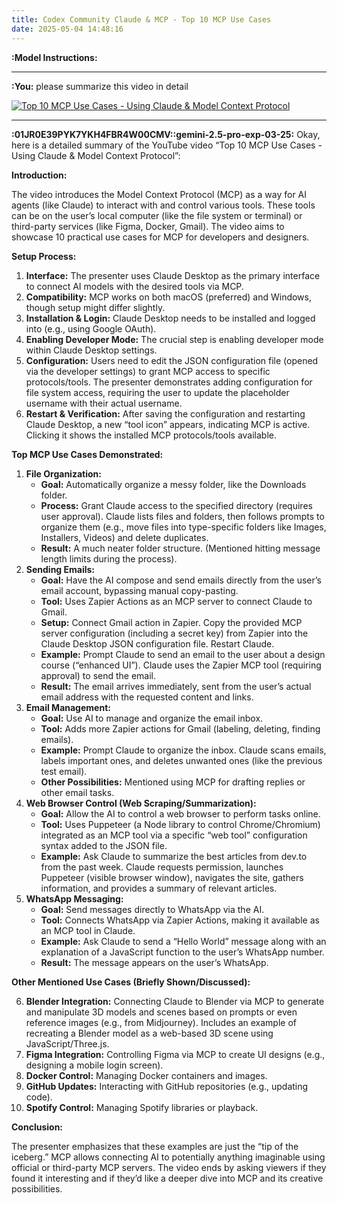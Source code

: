 ```yaml
---
title: Codex Community Claude & MCP - Top 10 MCP Use Cases
date: 2025-05-04 14:48:16
---
```

**:Model Instructions:** 

  ---

  
**:You:** please summarize this video in detail

[![Top 10 MCP Use Cases - Using Claude & Model Context Protocol](https://i.ytimg.com/vi_webp/lzbbPBLPtdY/maxresdefault.webp)](https://www.youtube.com/watch?v=lzbbPBLPtdY)

---

**:01JR0E39PYK7YKH4FBR4W00CMV::gemini-2.5-pro-exp-03-25:** Okay, here is a detailed summary of the YouTube video "Top 10 MCP Use Cases - Using Claude & Model Context Protocol":

**Introduction:**

The video introduces the Model Context Protocol (MCP) as a way for AI agents (like Claude) to interact with and control various tools. These tools can be on the user's local computer (like the file system or terminal) or third-party services (like Figma, Docker, Gmail). The video aims to showcase 10 practical use cases for MCP for developers and designers.

**Setup Process:**

1.  **Interface:** The presenter uses Claude Desktop as the primary interface to connect AI models with the desired tools via MCP.
2.  **Compatibility:** MCP works on both macOS (preferred) and Windows, though setup might differ slightly.
3.  **Installation & Login:** Claude Desktop needs to be installed and logged into (e.g., using Google OAuth).
4.  **Enabling Developer Mode:** The crucial step is enabling developer mode within Claude Desktop settings.
5.  **Configuration:** Users need to edit the JSON configuration file (opened via the developer settings) to grant MCP access to specific protocols/tools. The presenter demonstrates adding configuration for file system access, requiring the user to update the placeholder username with their actual username.
6.  **Restart & Verification:** After saving the configuration and restarting Claude Desktop, a new "tool icon" appears, indicating MCP is active. Clicking it shows the installed MCP protocols/tools available.

**Top MCP Use Cases Demonstrated:**

1.  **File Organization:**
    *   **Goal:** Automatically organize a messy folder, like the Downloads folder.
    *   **Process:** Grant Claude access to the specified directory (requires user approval). Claude lists files and folders, then follows prompts to organize them (e.g., move files into type-specific folders like Images, Installers, Videos) and delete duplicates.
    *   **Result:** A much neater folder structure. (Mentioned hitting message length limits during the process).

2.  **Sending Emails:**
    *   **Goal:** Have the AI compose and send emails directly from the user's email account, bypassing manual copy-pasting.
    *   **Tool:** Uses Zapier Actions as an MCP server to connect Claude to Gmail.
    *   **Setup:** Connect Gmail action in Zapier. Copy the provided MCP server configuration (including a secret key) from Zapier into the Claude Desktop JSON configuration file. Restart Claude.
    *   **Example:** Prompt Claude to send an email to the user about a design course ("enhanced UI"). Claude uses the Zapier MCP tool (requiring approval) to send the email.
    *   **Result:** The email arrives immediately, sent from the user's actual email address with the requested content and links.

3.  **Email Management:**
    *   **Goal:** Use AI to manage and organize the email inbox.
    *   **Tool:** Adds more Zapier actions for Gmail (labeling, deleting, finding emails).
    *   **Example:** Prompt Claude to organize the inbox. Claude scans emails, labels important ones, and deletes unwanted ones (like the previous test email).
    *   **Other Possibilities:** Mentioned using MCP for drafting replies or other email tasks.

4.  **Web Browser Control (Web Scraping/Summarization):**
    *   **Goal:** Allow the AI to control a web browser to perform tasks online.
    *   **Tool:** Uses Puppeteer (a Node library to control Chrome/Chromium) integrated as an MCP tool via a specific "web tool" configuration syntax added to the JSON file.
    *   **Example:** Ask Claude to summarize the best articles from dev.to from the past week. Claude requests permission, launches Puppeteer (visible browser window), navigates the site, gathers information, and provides a summary of relevant articles.

5.  **WhatsApp Messaging:**
    *   **Goal:** Send messages directly to WhatsApp via the AI.
    *   **Tool:** Connects WhatsApp via Zapier Actions, making it available as an MCP tool in Claude.
    *   **Example:** Ask Claude to send a "Hello World" message along with an explanation of a JavaScript function to the user's WhatsApp number.
    *   **Result:** The message appears on the user's WhatsApp.

**Other Mentioned Use Cases (Briefly Shown/Discussed):**

6.  **Blender Integration:** Connecting Claude to Blender via MCP to generate and manipulate 3D models and scenes based on prompts or even reference images (e.g., from Midjourney). Includes an example of recreating a Blender model as a web-based 3D scene using JavaScript/Three.js.
7.  **Figma Integration:** Controlling Figma via MCP to create UI designs (e.g., designing a mobile login screen).
8.  **Docker Control:** Managing Docker containers and images.
9.  **GitHub Updates:** Interacting with GitHub repositories (e.g., updating code).
10. **Spotify Control:** Managing Spotify libraries or playback.

**Conclusion:**

The presenter emphasizes that these examples are just the "tip of the iceberg." MCP allows connecting AI to potentially anything imaginable using official or third-party MCP servers. The video ends by asking viewers if they found it interesting and if they'd like a deeper dive into MCP and its creative possibilities.

